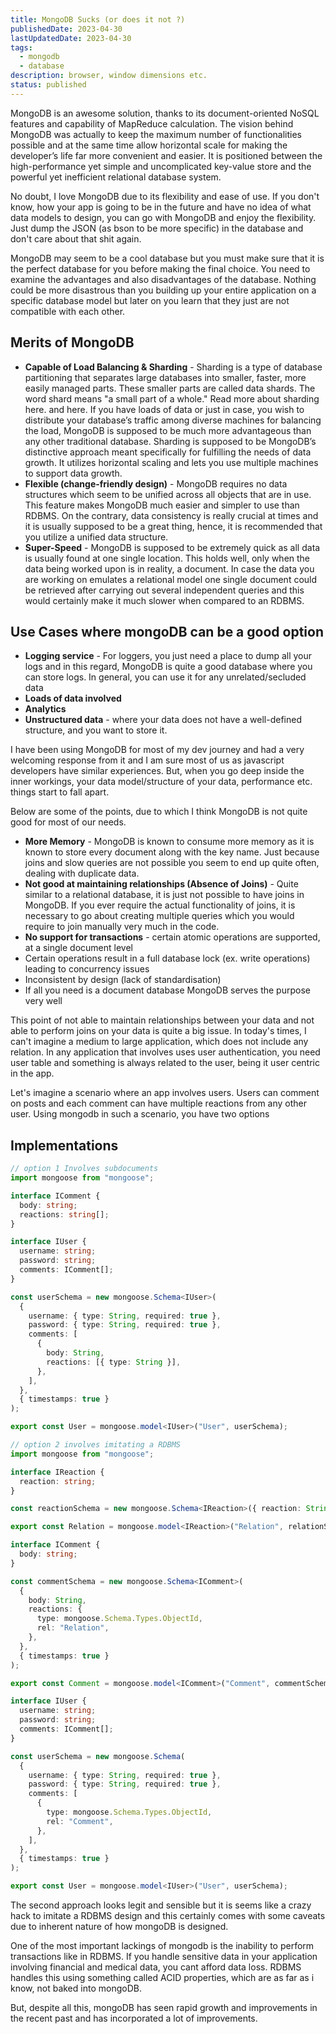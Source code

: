 ```yaml
---
title: MongoDB Sucks (or does it not ?)
publishedDate: 2023-04-30
lastUpdatedDate: 2023-04-30
tags:
  - mongodb
  - database
description: browser, window dimensions etc.
status: published
---
```


MongoDB is an awesome solution, thanks to its document-oriented NoSQL features and capability of MapReduce calculation. The vision behind MongoDB was actually to keep the maximum number of functionalities possible and at the same time allow horizontal scale for making the developer’s life far more convenient and easier. It is positioned between the high-performance yet simple and uncomplicated key-value store and the powerful yet inefficient relational database system.

No doubt, I love MongoDB due to its flexibility and ease of use. If you don't know, how your app is going to be in the future and have no idea of what data models to design, you can go with MongoDB and enjoy the flexibility. Just dump the JSON (as bson to be more specific) in the database and don't care about that shit again.

MongoDB may seem to be a cool database but you must make sure that it is the perfect database for you before making the final choice. You need to examine the advantages and also disadvantages of the database. Nothing could be more disastrous than you building up your entire application on a specific database model but later on you learn that they just are not compatible with each other.

## Merits of MongoDB

- **Capable of Load Balancing & Sharding** - Sharding is a type of database partitioning that separates large databases into smaller, faster, more easily managed parts. These smaller parts are called data shards. The word shard means "a small part of a whole." Read more about sharding here. and here. If you have loads of data or just in case, you wish to distribute your database’s traffic among diverse machines for balancing the load, MongoDB is supposed to be much more advantageous than any other traditional database. Sharding is supposed to be MongoDB’s distinctive approach meant specifically for fulfilling the needs of data growth. It utilizes horizontal scaling and lets you use multiple machines to support data growth.
- **Flexible (change-friendly design)** - MongoDB requires no data structures which seem to be unified across all objects that are in use. This feature makes MongoDB much easier and simpler to use than RDBMS. On the contrary, data consistency is really crucial at times and it is usually supposed to be a great thing, hence, it is recommended that you utilize a unified data structure.
- **Super-Speed** - MongoDB is supposed to be extremely quick as all data is usually found at one single location. This holds well, only when the data being worked upon is in reality, a document. In case the data you are working on emulates a relational model one single document could be retrieved after carrying out several independent queries and this would certainly make it much slower when compared to an RDBMS.

## Use Cases where mongoDB can be a good option

- **Logging service** - For loggers, you just need a place to dump all your logs and in this regard, MongoDB is quite a good database where you can store logs. In general, you can use it for any unrelated/secluded data
- **Loads of data involved**
- **Analytics**
- **Unstructured data** - where your data does not have a well-defined structure, and you want to store it.

I have been using MongoDB for most of my dev journey and had a very welcoming response from it and I am sure most of us as javascript developers have similar experiences. But, when you go deep inside the inner workings, your data model/structure of your data, performance etc. things start to fall apart.

Below are some of the points, due to which I think MongoDB is not quite good for most of our needs.

- **More Memory** - MongoDB is known to consume more memory as it is known to store every document along with the key name. Just because joins and slow queries are not possible you seem to end up quite often, dealing with duplicate data.
- **Not good at maintaining relationships (Absence of Joins)** - Quite similar to a relational database, it is just not possible to have joins in MongoDB. If you ever require the actual functionality of joins, it is necessary to go about creating multiple queries which you would require to join manually very much in the code.
- **No support for transactions** - certain atomic operations are supported, at a single document level
- Certain operations result in a full database lock (ex. write operations) leading to concurrency issues
- Inconsistent by design (lack of standardisation)
- If all you need is a document database MongoDB serves the purpose very well

This point of not able to maintain relationships between your data and not able to perform joins on your data is quite a big issue. In today's times, I can't imagine a medium to large application, which does not include any relation. In any application that involves uses user authentication, you need user table and something is always related to the user, being it user centric in the app.

Let's imagine a scenario where an app involves users. Users can comment on posts and each comment can have multiple reactions from any other user. Using mongodb in such a scenario, you have two options

## Implementations

```ts
// option 1 Involves subdocuments
import mongoose from "mongoose";

interface IComment {
  body: string;
  reactions: string[];
}

interface IUser {
  username: string;
  password: string;
  comments: IComment[];
}

const userSchema = new mongoose.Schema<IUser>(
  {
    username: { type: String, required: true },
    password: { type: String, required: true },
    comments: [
      {
        body: String,
        reactions: [{ type: String }],
      },
    ],
  },
  { timestamps: true }
);

export const User = mongoose.model<IUser>("User", userSchema);
```

```ts
// option 2 involves imitating a RDBMS
import mongoose from "mongoose";

interface IReaction {
  reaction: string;
}

const reactionSchema = new mongoose.Schema<IReaction>({ reaction: String }, { timestamps: true });

export const Relation = mongoose.model<IReaction>("Relation", relationSchema);

interface IComment {
  body: string;
}

const commentSchema = new mongoose.Schema<IComment>(
  {
    body: String,
    reactions: {
      type: mongoose.Schema.Types.ObjectId,
      rel: "Relation",
    },
  },
  { timestamps: true }
);

export const Comment = mongoose.model<IComment>("Comment", commentSchema);

interface IUser {
  username: string;
  password: string;
  comments: IComment[];
}

const userSchema = new mongoose.Schema(
  {
    username: { type: String, required: true },
    password: { type: String, required: true },
    comments: [
      {
        type: mongoose.Schema.Types.ObjectId,
        rel: "Comment",
      },
    ],
  },
  { timestamps: true }
);

export const User = mongoose.model<IUser>("User", userSchema);
```

The second approach looks legit and sensible but it is seems like a crazy hack to imitate a RDBMS design and this certainly comes with some caveats due to inherent nature of how mongoDB is designed.

One of the most important lackings of mongodb is the inability to perform transactions like in RDBMS. If you handle sensitive data in your application involving financial and medical data, you cant afford data loss. RDBMS handles this using something called ACID properties, which are as far as i know, not baked into mongoDB.

But, despite all this, mongoDB has seen rapid growth and improvements in the recent past and has incorporated a lot of improvements.
